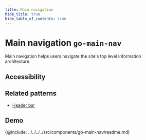 ```yaml
---
title: Main navigation
hide_title: true
hide_table_of_contents: true
---
```



# Main navigation <span className="text-size-0">`go-main-nav`</span>

<!-- Description -->

<div className="text-size-1">Main navigation helps users navigate the site's top level information architecture.</div>

## Accessibility

## Related patterns

<!-- Patterns that uses this component -->

- [Header bar](../../patterns/header-bar)

<!-- Demos, tips, variations, use cases -->

## Demo

<Demo code={demoSource} />

<!-- API -->

{@include: ../../../../src/components/go-main-nav/readme.md}
